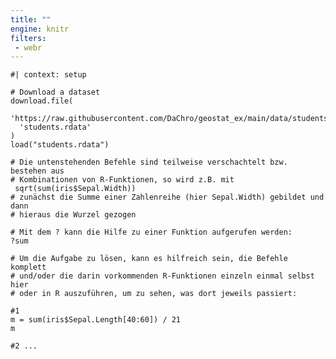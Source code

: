 ```yaml
---
title: ""
engine: knitr
filters:
 - webr
---
```


```webr-r

#| context: setup

# Download a dataset
download.file(
  'https://raw.githubusercontent.com/DaChro/geostat_ex/main/data/students.rdata',
  'students.rdata'
)
load("students.rdata")

```

```webr-r
# Die untenstehenden Befehle sind teilweise verschachtelt bzw. bestehen aus 
# Kombinationen von R-Funktionen, so wird z.B. mit
 sqrt(sum(iris$Sepal.Width))
# zunächst die Summe einer Zahlenreihe (hier Sepal.Width) gebildet und dann 
# hieraus die Wurzel gezogen

# Mit dem ? kann die Hilfe zu einer Funktion aufgerufen werden:
?sum

# Um die Aufgabe zu lösen, kann es hilfreich sein, die Befehle komplett 
# und/oder die darin vorkommenden R-Funktionen einzeln einmal selbst hier 
# oder in R auszuführen, um zu sehen, was dort jeweils passiert:

#1
m = sum(iris$Sepal.Length[40:60]) / 21
m

#2 ...


```
